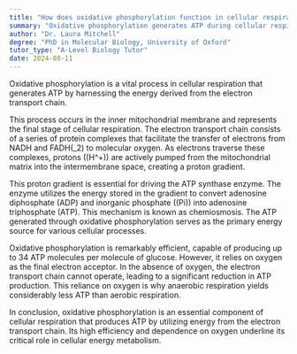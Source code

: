 ```yaml
---
title: "How does oxidative phosphorylation function in cellular respiration?"
summary: "Oxidative phosphorylation generates ATP during cellular respiration by harnessing energy from the electron transport chain."
author: "Dr. Laura Mitchell"
degree: "PhD in Molecular Biology, University of Oxford"
tutor_type: "A-Level Biology Tutor"
date: 2024-08-11
---
```


Oxidative phosphorylation is a vital process in cellular respiration that generates ATP by harnessing the energy derived from the electron transport chain.

This process occurs in the inner mitochondrial membrane and represents the final stage of cellular respiration. The electron transport chain consists of a series of protein complexes that facilitate the transfer of electrons from NADH and FADH\(_2\) to molecular oxygen. As electrons traverse these complexes, protons (\(H^+\)) are actively pumped from the mitochondrial matrix into the intermembrane space, creating a proton gradient.

This proton gradient is essential for driving the ATP synthase enzyme. The enzyme utilizes the energy stored in the gradient to convert adenosine diphosphate (ADP) and inorganic phosphate (\(Pi\)) into adenosine triphosphate (ATP). This mechanism is known as chemiosmosis. The ATP generated through oxidative phosphorylation serves as the primary energy source for various cellular processes.

Oxidative phosphorylation is remarkably efficient, capable of producing up to 34 ATP molecules per molecule of glucose. However, it relies on oxygen as the final electron acceptor. In the absence of oxygen, the electron transport chain cannot operate, leading to a significant reduction in ATP production. This reliance on oxygen is why anaerobic respiration yields considerably less ATP than aerobic respiration.

In conclusion, oxidative phosphorylation is an essential component of cellular respiration that produces ATP by utilizing energy from the electron transport chain. Its high efficiency and dependence on oxygen underline its critical role in cellular energy metabolism.
    